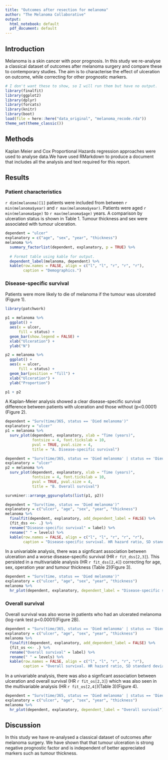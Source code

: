```yaml
---
title: "Outcomes after resection for melanoma"
author: "The Melanoma Collaborative"
output:
  html_notebook: default
  pdf_document: default
---
```


## Introduction
Melanoma is a skin cancer with poor prognosis. In this study we re-analyse a classical dataset of outcomes after melanoma surgery and compare these to contemporary studies. The aim is to characterise the effect of ulceration on outcome, while correcting for other prognostic markers. 

<!-- Load libraries (Ctrl-Shift-C to do this comment)-->

```r
# I don't want these to show, so I will run them but have no output. 
library(finalfit)
library(ggplot2)
library(dplyr)
library(forcats)
library(knitr)
library(boot)
load(file = here::here("data_original", "melanoma_recode.rda"))
theme_set(theme_classic())
```

## Methods
Kaplan Meier and Cox Proportional Hazards regression approaches were used to analyse data.We have used RMarkdown to produce a document that includes all the analysis and text required for this report. 

## Results

### Patient characteristics

`r dim(melanoma)[1]` patients were included from between `r min(melanoma$year)` and `r max(melanoma$year)`. Patients were aged `r min(melanoma$age)` to `r max(melanoma$age)` years. A comparison by ulceration status is shown in Table 1. Tumour thickness and sex were associated with tumour ulceration.  


```r
dependent = "ulcer"
explanatory = c("age", "sex", "year", "thickness")
melanoma %>% 
  summary_factorlist(dependent, explanatory, p = TRUE) %>% 
  
  # Format table using kable for output. 
  dependent_label(melanoma, dependent) %>% 
  kable(row.names = FALSE, align = c("l", "l", "r", "r", "r"),
        caption = "Demographics.")
```

### Disease-specific survival

Patients were more likely to die of melanoma if the tumour was ulcerated (Figure 1).

```r
library(patchwork)

p1 = melanoma %>%
  ggplot() + 
  aes(x = ulcer,
      fill = status) + 
  geom_bar(show.legend = FALSE) + 
  xlab("Ulceration") + 
  ylab("N")

p2 = melanoma %>%
  ggplot() + 
  aes(x = ulcer,
      fill = status) + 
  geom_bar(position = "fill") +
  xlab("Ulceration") + 
  ylab("Proportion")

p1 + p2
```

A Kaplan-Meier analysis showed a clear disease-specific survival difference between patients with ulceration and those without (p<0.0001) (Figure 2). 

```r
dependent = "Surv(time/365, status == 'Died melanoma')"
explanatory = "ulcer"
p1 = melanoma %>% 
  surv_plot(dependent, explanatory, xlab = "Time (years)", 
            fontsize = 4, font.tickslab = 10,
            pval = TRUE, pval.size = 4,
            title = "A. Disease-specific survival")

dependent = "Surv(time/365, status == 'Died melanoma' | status == 'Died not melanoma')"
explanatory = "ulcer"
p2 = melanoma %>% 
  surv_plot(dependent, explanatory, xlab = "Time (years)", 
            fontsize = 4, font.tickslab = 10, 
            pval = TRUE, pval.size = 4,
            title = "B. Overall survival")

survminer::arrange_ggsurvplots(list(p1, p2))
```

```r
dependent = "Surv(time, status == 'Died melanoma')"
explanatory = c("ulcer", "age", "sex", "year", "thickness")
melanoma %>% 
  finalfit(dependent, explanatory, add_dependent_label = FALSE) %>% 
  {fit_dss <<- .} %>% 
  rename("Disease-specific survival" = label) %>% 
  rename(" " = levels) %>% 
  kable(row.names = FALSE, align = c("l", "l", "r", "r", "r"),
        caption = "Disease-specific survival. HR hazard ratio, SD standard deviation.")
```

In a univariable analysis, there was a signficant association between ulceration and a worse disease-specific survival (HR `r fit_dss[2,3]`). This persisted in a multivariable analysis (HR `r fit_dss[2,4]`) correcting for age, sex, operation year and tumour thickness (Table 2)(Figure 3).   

```r
dependent = "Surv(time, status == 'Died melanoma')"
explanatory = c("ulcer", "age", "sex", "year", "thickness")
melanoma %>% 
  hr_plot(dependent, explanatory, dependent_label = "Disease-specific survival")
```

### Overall survival

Overall survival was also worse in patients who had an ulcerated melanoma (log-rank test p<0.0001)(Figure 2B). 

```r
dependent = "Surv(time/365, status == 'Died melanoma' | status == 'Died not melanoma')"
explanatory = c("ulcer", "age", "sex", "year", "thickness")
melanoma %>% 
  finalfit(dependent, explanatory, add_dependent_label = FALSE) %>% 
  {fit_os <<- .} %>% 
  rename("Overall survival" = label) %>% 
  rename(" " = levels) %>% 
  kable(row.names = FALSE, align = c("l", "l", "r", "r", "r"),
        caption = "Overall survival. HR hazard ratio, SD standard deviation.")
```

In a univariable analysis, there was also a signficant association between ulceration and overall survival (HR `r fit_os[2,3]`) which was also seen in the multivariable analysis (HR `r fit_os[2,4]`)(Table 3)(Figure 4).   

```r
dependent = "Surv(time/365, status == 'Died melanoma' | status == 'Died not melanoma')"
explanatory = c("ulcer", "age", "sex", "year", "thickness")
melanoma %>% 
  hr_plot(dependent, explanatory, dependent_label = "Overall survival")
```

## Discussion

In this study we have re-analysed a classical dataset of outcomes after melanoma surgery. We have shown that that tumour ulceration is strong negative prognostic factor and is independent of better appreciated markers such as tumour thickness. 
